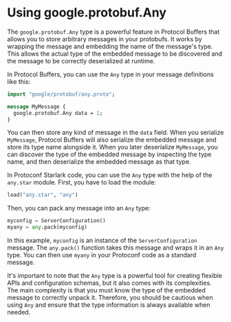 # Using google.protobuf.Any

The `google.protobuf.Any` type is a powerful feature in Protocol Buffers that allows you to store arbitrary messages in your protobufs. It works by wrapping the message and embedding the name of the message's type. This allows the actual type of the embedded message to be discovered and the message to be correctly deserialized at runtime.

In Protocol Buffers, you can use the `Any` type in your message definitions like this:

```protobuf
import "google/protobuf/any.proto";

message MyMessage {
  google.protobuf.Any data = 1;
}
```

You can then store any kind of message in the `data` field. When you serialize `MyMessage`, Protocol Buffers will also serialize the embedded message and store its type name alongside it. When you later deserialize `MyMessage`, you can discover the type of the embedded message by inspecting the type name, and then deserialize the embedded message as that type.

In Protoconf Starlark code, you can use the `Any` type with the help of the `any.star` module. First, you have to load the module:

```python
load("any.star", "any")
```

Then, you can pack any message into an `Any` type:

```python
myconfig = ServerConfiguration()
myany = any.pack(myconfig)
```

In this example, `myconfig` is an instance of the `ServerConfiguration` message. The `any.pack()` function takes this message and wraps it in an `Any` type. You can then use `myany` in your Protoconf code as a standard message.

It's important to note that the `Any` type is a powerful tool for creating flexible APIs and configuration schemas, but it also comes with its complexities. The main complexity is that you must know the type of the embedded message to correctly unpack it. Therefore, you should be cautious when using `Any` and ensure that the type information is always available when needed.
